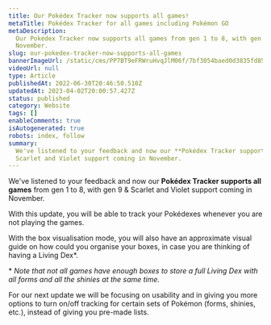 ```yaml
---
title: Our Pokédex Tracker now supports all games!
metaTitle: Pokédex Tracker for all games including Pokémon GO
metaDescription:
  Our Pokédex Tracker now supports all games from gen 1 to 8, with gen 9 & Scarlet and Violet support coming in
  November.
slug: our-pokedex-tracker-now-supports-all-games
bannerImageUrl: /static/cms/PP7BT9eFRWruHvqJlM06f/7bf3054baed0d3835fd8513d9f76f2fb/0005-all-games-tracker.png
videoUrl: null
type: Article
publishedAt: 2022-06-30T20:46:50.510Z
updatedAt: 2023-04-02T20:00:57.427Z
status: published
category: Website
tags: []
enableComments: true
isAutogenerated: true
robots: index, follow
summary:
  We've listened to your feedback and now our **Pokédex Tracker supports all games** from gen 1 to 8, with gen 9 &
  Scarlet and Violet support coming in November.
---
```


We've listened to your feedback and now our **Pokédex Tracker supports all games** from gen 1 to 8, with gen 9 & Scarlet
and Violet support coming in November.

With this update, you will be able to track your Pokédexes whenever you are not playing the games.

With the box visualisation mode, you will also have an approximate visual guide on how could you organise your boxes, in
case you are thinking of having a Living Dex\*.

\* _Note that not all games have enough boxes to store a full Living Dex with all forms and all the shinies at the same
time._

For our next update we will be focusing on usability and in giving you more options to turn on/off tracking for certain
sets of Pokémon (forms, shinies, etc.), instead of giving you pre-made lists.
